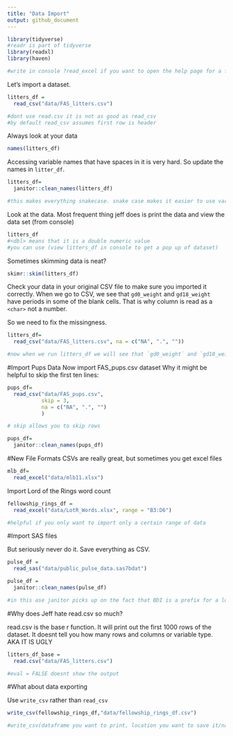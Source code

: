 ```yaml
---
title: "Data Import"
output: github_document
---
```


```r
library(tidyverse)
#readr is part of tidyverse
library(readxl)
library(haven)

#write in console ?read_excel if you want to open the help page for a function 
```


Let's import a dataset. 

```r
litters_df = 
  read_csv("data/FAS_litters.csv")

#dont use read.csv it is not as good as read_csv
#by default read_csv assumes first row is header
```

Always look at your data

```r
names(litters_df)
```

Accessing variable names that have spaces in it is very hard. 
So update the names in `litter_df`.

```r
litters_df=
  janitor::clean_names(litters_df)

#this makes everything snakecase. snake case makes it easier to use variable names in code
```


Look at the data. Most frequent thing jeff does is print the data and view the data set (from console) 

```r
litters_df
#<dbl> means that it is a double numeric value
#you can use (view litters_df in console to get a pop up of dataset)
```


Sometimes skimming data is neat?
```r
skimr::skim(litters_df)
```


Check your data in your original CSV file to make sure you imported it correctly. 
When we go to CSV, we see that  `gd0_weight` and `gd18_weight` have periods in some of the blank cells. That is why column is read as a `<char>` not a number. 

So we need to fix the missingness. 

```r
litters_df=
  read_csv("data/FAS_litters.csv", na = c("NA", ".", ""))

#now when we run litters_df we will see that `gd0_weight` and `gd18_weight` is now <dbl> not <char>
```


#Import Pups Data
Now import FAS_pups.csv dataset 
  Why it might be helpful to skip the first ten lines: 
  
```r
pups_df=
  read_csv("data/FAS_pups.csv", 
           skip = 3,
           na = c("NA", ".", "")
           )

# skip allows you to skip rows 

pups_df=
  janitor::clean_names(pups_df)
```


#New File Formats 
CSVs are really great, but sometimes you get excel files 

```r
mlb_df=
  read_excel("data/mlb11.xlsx")
```


Import Lord of the Rings word count 

```r
fellowship_rings_df =
  read_excel("data/LotR_Words.xlsx", range = "B3:D6")

#helpful if you only want to import only a certain range of data
```


#Import SAS files

But seriously never do it. Save everything as CSV. 
```r
pulse_df =
  read_sas("data/public_pulse_data.sas7bdat") 

pulse_df = 
  janitor::clean_names(pulse_df)

#in this ase janitor picks up on the fact that BDI is a prefix for a lot of coliumns. So, it lowercases it and addes a _ between bdi and score. 
```


#Why does Jeff hate read.csv so much?

read.csv is the base r function. It will print out the first 1000 rows of the dataset. It doesnt tell you how many rows and columns or variable type. AKA IT IS UGLY

```r
litters_df_base = 
  read.csv("data/FAS_litters.csv")

#eval = FALSE doesnt show the output 
```


#What about data exporting

Use `write_csv` rather than `read_csv`

```r
write_csv(fellowship_rings_df,"data/fellowship_rings_df.csv")

#write_csv(dataframe you want to print, location you want to save it/name of file)
```
